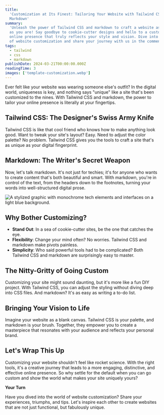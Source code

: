 ```yaml
---
title:
  'Customization at Its Finest: Tailoring Your Website with Tailwind CSS and
  Markdown'
summary:
  'Unleash the power of Tailwind CSS and markdown to craft a website as unique
  as you are! Say goodbye to cookie-cutter designs and hello to a customizable
  online presence that truly reflects your style and vision. Dive into the world
  of website customization and share your journey with us in the comments below.'
tags:
  - tailwind
  - css
  - markdown
publishDate: 2024-03-21T00:00:00.000Z
readingTime: 3
images: ['template-customization.webp']
---
```


Ever felt like your website was wearing someone else's outfit? In the digital
world, uniqueness is key, and nothing says "unique" like a site that's been
customized to the nines. With Tailwind CSS and markdown, the power to tailor
your online presence is literally at your fingertips.

## Tailwind CSS: The Designer's Swiss Army Knife

Tailwind CSS is like that cool friend who knows how to make anything look good.
Want to tweak your site's layout? Easy. Need to adjust the color palette? No
problem. Tailwind CSS gives you the tools to craft a site that's as unique as
your digital fingerprint.

## Markdown: The Writer's Secret Weapon

Now, let's talk markdown. It's not just for techies; it's for anyone who wants
to create content that's both beautiful and smart. With markdown, you're in
control of the text, from the headers down to the footnotes, turning your words
into well-structured digital prose.

![A stylized graphic with monochrome tech elements and interfaces on a light blue background.](template-customization.webp)

## Why Bother Customizing?

- **Stand Out**: In a sea of cookie-cutter sites, be the one that catches the
  eye.
- **Flexibility**: Change your mind often? No worries. Tailwind CSS and markdown
  make pivots painless.
- **Simplicity**: Who said powerful tools had to be complicated? Both Tailwind
  CSS and markdown are surprisingly easy to master.

## The Nitty-Gritty of Going Custom

Customizing your site might sound daunting, but it's more like a fun DIY
project. With Tailwind CSS, you can adjust the styling without diving deep into
CSS files. And markdown? It's as easy as writing a to-do list.

## Bringing Your Vision to Life

Imagine your website as a blank canvas. Tailwind CSS is your palette, and
markdown is your brush. Together, they empower you to create a masterpiece that
resonates with your audience and reflects your personal brand.

## Let's Wrap This Up

Customizing your website shouldn't feel like rocket science. With the right
tools, it's a creative journey that leads to a more engaging, distinctive, and
effective online presence. So why settle for the default when you can go custom
and show the world what makes your site uniquely yours?

**Your Turn**

Have you dived into the world of website customization? Share your experiences,
triumphs, and tips. Let's inspire each other to create websites that are not
just functional, but fabulously unique.
